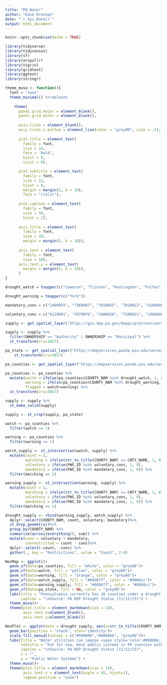 ```yaml
---
title: "PA_Water"
author: "Dave Drennan"
date: "`r Sys.Date()`"
output: html_document
---
```


```r
knitr::opts_chunk$set(echo = TRUE)
```

```r

library(tidyverse)
library(tidycensus)
library(sf)
library(arcpullr)
library(tigris)
library(gridtext)
library(ggtext)
library(stringr)

```

```r

theme_musa <- function(){
  font = "sans"
  theme_minimal() %+replace%
    
    theme(
      panel.grid.major = element_blank(),
      panel.grid.minor = element_blank(),
      
      axis.ticks = element_blank(),
      axis.ticks.x.bottom = element_line(color = "grey90", size = .5),
      
      plot.title = element_text(
        family = font,
        size = 14,
        face = 'bold',
        hjust = 0,
        vjust = 0),

      plot.subtitle = element_text(
        family = font,
        size = 12,
        hjust = 0,
        margin = margin(2, b = 10),
        face = "italic"),
      
      plot.caption = element_text(
        family = font,
        size = 10,
        hjust = 1),
      
      axis.title = element_text(
        family = font,
        size = 10,
        margin = margin(5, b = 10)),
      
      axis.text = element_text(
        family = font,
        size = 10),
      axis.text.y = element_text(
        margin = margin(5, b = 10)),
      )
}

```

```r

drought_watch = toupper(c("Cameron", "Clinton", "Huntingdon", "Fulton", "Franklin", "Cumberland", "Adams", "Perry", "Dauphin", "Lebanon", "Lancaster", "Northampton", "Bucks", "Montgomery"))

drought_warning = toupper(c("York"))

mandatory_cons = c("1460055", "7360007", "7010055", "7010022", "4180048", "7210013", "4180049", "7670100")

voluntary_cons = c("6120001", "7670076", "3480028", "7280021", "1460048", "1090099", "1090103", "1090097", "1090098", "1090070", "1090101", "1090058", "1090102")

supply <- get_spatial_layer("https://gis.dep.pa.gov/depgisprd/rest/services/emappa/eMapPA_External_Extraction/MapServer/225")

supply <- supply %>%
  filter(OWNERSHIP == "Authority" | OWNERSHIP == "Municipal") %>%
  st_transform(crs=3857)

pa_state <- get_spatial_layer("https://mapservices.pasda.psu.edu/server/rest/services/pasda/PennDOT/MapServer/13") %>%
    st_transform(crs=3857)

pa_counties <- get_spatial_layer("https://mapservices.pasda.psu.edu/server/rest/services/pasda/PennDOT/MapServer/7")

pa_counties <- pa_counties %>%
  mutate(watch = ifelse(pa_counties$COUNTY_NAM %in% drought_watch, 1, 0),
         warning = ifelse(pa_counties$COUNTY_NAM %in% drought_warning, 1, 0),
         flagged = watch+warning) %>%
  st_transform(crs=3857)

supply <- supply %>%
  st_make_valid(supply)

supply <- st_crop(supply, pa_state)

watch <- pa_counties %>%
  filter(watch == 1)

warning <- pa_counties %>%
  filter(warning == 1)

watch_supply <- st_intersection(watch, supply) %>%
  mutate(count = 1,
         matching = ifelse(str_to_title(COUNTY_NAM) == CNTY_NAME, 1, 0),
         voluntary = ifelse(PWS_ID %in% voluntary_cons, 1, 0),
         mandatory = ifelse(PWS_ID %in% mandatory_cons, 1, 0)) %>%
  filter(matching == 1)

warning_supply <- st_intersection(warning, supply) %>%
  mutate(count = 1,
         matching = ifelse(str_to_title(COUNTY_NAM) == CNTY_NAME, 1, 0),
         voluntary = ifelse(PWS_ID %in% voluntary_cons, 1, 0),
         mandatory = ifelse(PWS_ID %in% mandatory_cons, 1, 0)) %>%
  filter(matching == 1)

drought_supply <- rbind(warning_supply, watch_supply) %>%
  dplyr::select(COUNTY_NAM, count, voluntary, mandatory)%>%
  st_drop_geometry()%>%
  group_by(COUNTY_NAM) %>%
  summarize(across(everything(), sum)) %>%
  mutate(cons = voluntary + mandatory,
         zunrestricted = count - cons)%>%
  dplyr::select(-count, -cons) %>%
  gather(., key = "Restrictions", value = "Count", 2:4)

```

```r
NovMap <- ggplot()+
  geom_sf(data=pa_counties, fill = "white", color = "grey60")+
  geom_sf(data=watch, fill = "yellow", color = "grey60")+
  geom_sf(data=warning, fill = "orange", color = "grey60")+
  geom_sf(data=watch_supply, fill = "#6666ff", color = "#0066cc")+
  geom_sf(data=warning_supply, fill = "#6666ff", color = "#0066cc")+
  geom_sf(data=pa_state, fill = NA, color = "grey60")+
  labs(title = "Pennsylvania currently has 16 counties under a drought <span style='color:#ffff00;'>watch</span> or <span style='color:#ff6600;'>warning</span><br>which are served by nearly 200 <span style='color:#6666ff;'>public water systems</span> of various sizes",
       caption = "\nSource: PA DEP Drought Status (11/12/23)") +
  theme_musa()+
  theme(plot.title = element_markdown(size = 14),
        axis.text.x=element_blank(),
        axis.text.y=element_blank())
```

```r
NovPlot <- ggplot(data = drought_supply, aes(x=str_to_title(COUNTY_NAM), y=Count, fill = Restrictions))+
  geom_bar(position = "stack", stat="identity")+
  scale_fill_manual(values = c("#990000","#000066", "grey80"))+
  labs(title = "Water utilities can impose <span style='color:#000066;'>voluntary</span> or <span style='color:#990000;'>mandatory</span> water use restrictions,",
       subtitle = "but for now, most public systems in PA counties with drought concerns impose no restrictions",
       caption = "\nSource: PA DEP Drought Status (11/12/23)",
       x = "",
       y = "Public Water Systems") +
  theme_musa()+
  theme(plot.title = element_markdown(size = 14),
        axis.text.x = element_text(angle = 45, hjust=1),
        legend.position = "none")

``` 



